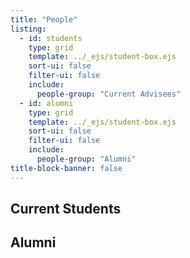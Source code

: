 ```yaml
---
title: "People"
listing:
  - id: students
    type: grid
    template: ../_ejs/student-box.ejs
    sort-ui: false
    filter-ui: false
    include: 
      people-group: "Current Advisees"
  - id: alumni
    type: grid
    template: ../_ejs/student-box.ejs
    sort-ui: false
    filter-ui: false
    include: 
      people-group: "Alumni"
title-block-banner: false
---
```


## Current Students

:::{#students}
:::

## Alumni

:::{#alumni}
:::

